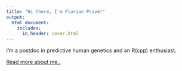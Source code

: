 ```yaml
---
title: "Hi there, I'm Florian Privé!"
output:
  html_document:
    includes:
      in_header: cover.html
---
```


I'm a postdoc in predictive human genetics and an R(cpp) enthusiast. 

[Read more about me..](about.html)
